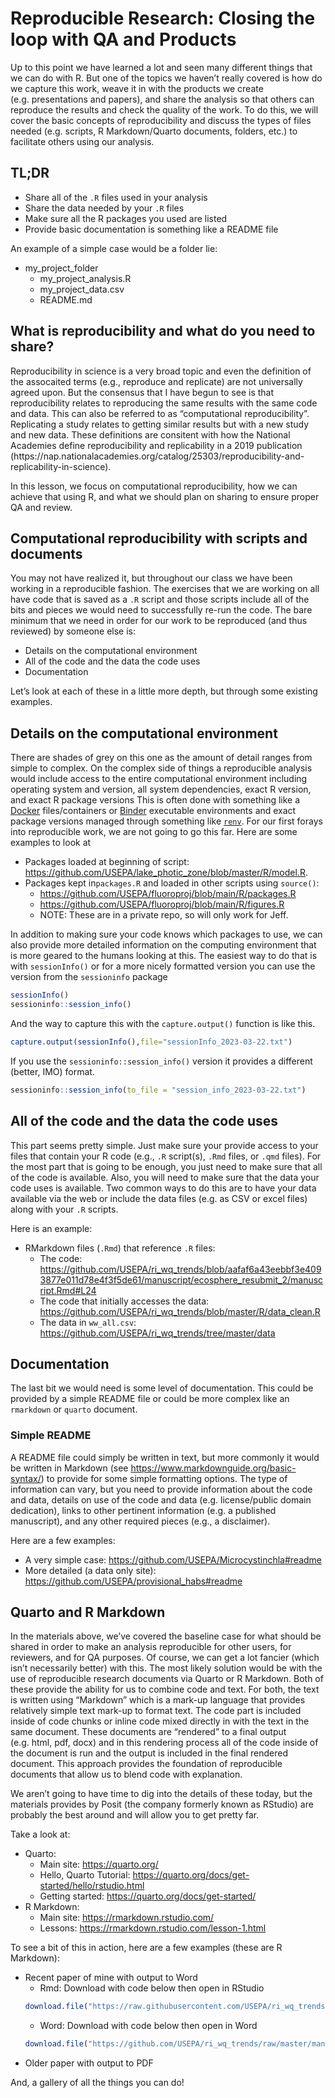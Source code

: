 # Reproducible Research: Closing the loop with QA and Products

Up to this point we have learned a lot and seen many different things that we can do with R.  But one of the topics we haven't really covered is how do we capture this work, weave it in with the products we create (e.g. presentations and papers), and share the analysis so that others can reproduce the results and check the quality of the work.  To do this, we will cover the basic concepts of reproducibility and discuss the types of files needed (e.g. scripts, R Markdown/Quarto documents, folders, etc.) to facilitate others using our analysis.   

## TL;DR

- Share all of the `.R` files used in your analysis
- Share the data needed by your `.R` files
- Make sure all the R packages you used are listed
- Provide basic documentation is something like a README file

An example of a simple case would be a folder lie:

- my_project_folder
    - my_project_analysis.R
    - my_project_data.csv
    - README.md

## What is reproducibility and what do you need to share?

Reproducibility in science is a very broad topic and even the definition of the assocaited terms (e.g., reproduce and replicate) are not universally agreed upon.  But the consensus that I have begun to see is that reproducibility relates to reproducing the same results with the same code and data.  This can also be referred to as "computational reproducibility".  Replicating a study relates to getting similar results but with a new study and new data.  These definitions are consitent with how the National Academies define reproducibility and replicability in a 2019 publication (https://nap.nationalacademies.org/catalog/25303/reproducibility-and-replicability-in-science).

In this lesson, we focus on computational reproducibility, how we can achieve that using R, and what we should plan on sharing to ensure proper QA and review.

## Computational reproducibility with scripts and documents

You may not have realized it, but throughout our class we have been working in a reproducible fashion.  The exercises that we are working on all have code that is saved as a `.R` script and those scripts include all of the bits and pieces we would need to successfully re-run the code.  The bare minimum that we need in order for our work to be reproduced (and thus reviewed) by someone else is:

- Details on the computational environment
- All of the code and the data the code uses
- Documentation

Let's look at each of these in a little more depth, but through some existing examples.

## Details on the computational environment

There are shades of grey on this one as the amount of detail ranges from simple to complex.  On the complex side of things a reproducible analysis would include access to the entire computational environment including operating system and version, all system dependencies, exact R version, and exact R package versions  This is often done with something like a [Docker](https://www.docker.com/) files/containers or [Binder](https://mybinder.org/) executable environments and exact package versions managed through something like [`renv`](https://cran.r-project.org/web/packages/renv/index.html).  For our first forays into reproducible work, we are not going to go this far.  Here are some examples to look at

- Packages loaded at beginning of script: <https://github.com/USEPA/lake_photic_zone/blob/master/R/model.R>.
- Packages kept in`packages.R` and loaded in other scripts using `source()`: 
    - <https://github.com/USEPA/fluoroproj/blob/main/R/packages.R>
    - <https://github.com/USEPA/fluoroproj/blob/main/R/figures.R>
    - NOTE: These are in a private repo, so will only work for Jeff.
    
In addition to making sure your code knows which packages to use, we can also provide more detailed information on the computing environment that is more geared to the humans looking at this.  The easiest way to do that is with `sessionInfo()` or for a more nicely formatted version you can use the version from the `sessioninfo` package

```r
sessionInfo()
sessioninfo::session_info()
```    

And the way to capture this with the `capture.output()` function is like this.

```r
capture.output(sessionInfo(),file="sessionInfo_2023-03-22.txt")
```

If you use the `sessioninfo::session_info()` version it provides a different (better, IMO) format.

```r
sessioninfo::session_info(to_file = "session_info_2023-03-22.txt")
```

## All of the code and the data the code uses

This part seems pretty simple.  Just make sure your provide access to your files that contain your R code (e.g., `.R` script(s), `.Rmd` files, or `.qmd` files).  For the most part that is going to be enough, you just need to make sure that all of the code is available. Also, you will need to make sure that the data your code uses is available.  Two common ways to do this are to have your data available via the web or include the data files (e.g. as CSV or excel files) along with your `.R` scripts.  

Here is an example:

- RMarkdown files (`.Rmd`) that reference `.R` files:
  - The code: <https://github.com/USEPA/ri_wq_trends/blob/aafaf6a43eebbf3e4093877e011d78e4f3f5de61/manuscript/ecosphere_resubmit_2/manuscript.Rmd#L24>
  - The code that initially accesses the data: <https://github.com/USEPA/ri_wq_trends/blob/master/R/data_clean.R>
  - The data in `ww_all.csv`: <https://github.com/USEPA/ri_wq_trends/tree/master/data> 

## Documentation

The last bit we would need is some level of documentation.  This could be provided by a simple README file or could be more complex like an `rmarkdown` or `quarto` document.

### Simple README

A README file could simply be written in text, but more commonly it would be written in Markdown (see <https://www.markdownguide.org/basic-syntax/>) to provide for some simple formatting options.  The type of information can vary, but you need to provide information about the code and data, details on use of the code and data (e.g. license/public domain dedication), links to other pertinent information (e.g. a published manuscript), and any other required pieces (e.g., a disclaimer).

Here are a few examples:

- A very simple case: <https://github.com/USEPA/Microcystinchla#readme>
- More detailed (a data only site): <https://github.com/USEPA/provisional_habs#readme>

## Quarto and R Markdown

In the materials above, we've covered the baseline case for what should be shared in order to make an analysis reproducible for other users, for reviewers, and for QA purposes.  Of course, we can get a lot fancier (which isn't necessarily better) with this.  The most likely solution would be with the use of reproducible research documents via Quarto or R Markdown.  Both of these provide the ability for us to combine code and text.  For both, the text is written using "Markdown" which is a mark-up language that provides relatively simple text mark-up to format text.  The code part is included inside of code chunks or inline code mixed directly in with the text in the same document.  These documents are "rendered" to a final output (e.g. html, pdf, docx) and in this rendering process all of the code inside of the document is run and the output is included in the final rendered document. This approach provides the foundation of reproducible documents that allow us to blend code with explanation.


We aren't going to have time to dig into the details of these today, but the materials provides by Posit (the company formerly known as RStudio) are probably the best around and will allow you to get pretty far.

Take a look at:

- Quarto:
  - Main site: <https://quarto.org/>
  - Hello, Quarto Tutorial: <https://quarto.org/docs/get-started/hello/rstudio.html>
  - Getting started: <https://quarto.org/docs/get-started/>
- R Markdown:
  - Main site: <https://rmarkdown.rstudio.com/>
  - Lessons: <https://rmarkdown.rstudio.com/lesson-1.html>

To see a bit of this in action, here are a few examples (these are R Markdown):

- Recent paper of mine with output to Word
  - Rmd: Download with code below then open in RStudio
  
  ```r
  download.file("https://raw.githubusercontent.com/USEPA/ri_wq_trends/master/manuscript/ecosphere_production/manuscript.Rmd", "manuscript.Rmd")
  ```
  
  - Word: Download with code below then open in Word
  
  ```r
  download.file("https://github.com/USEPA/ri_wq_trends/raw/master/manuscript/ecosphere_production/manuscript.docx", "manuscript_from_rmd.docx")
  ```
  
  
- Older paper with output to PDF


And, a gallery of all the things you can do!



